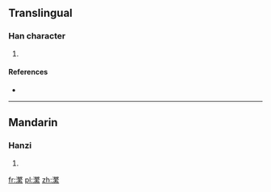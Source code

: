 ==Translingual==

===Han character===
{{Han char|rn=85|rad=水|as=17|sn=20|four=3819<sub>3</sub>|canj=水人大火 (EOKF)}}

# {{defn|Han|sort=水17}}

====References====
* {{Han ref|kx=0662.010|dkj=18723|dj=1071.110|hdz=31788.090|uh=703F|ud=28735|bh=F463|bd=62563}}

----

==Mandarin==

===Hanzi===
{{cmn-hanzi|pin=[[fán]] ([[fan2]])|wg=fan<sup>2</sup>}}

# {{defn|lang=cmn|sort=水17}}

[[fr:瀿]]
[[pl:瀿]]
[[zh:瀿]]
